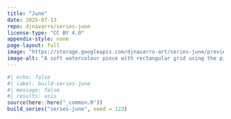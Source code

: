 ```yaml
---
title: "June"
date: 2025-07-13
repo: djnavarro/series-june
license-type: "CC BY 4.0"
appendix-style: none
page-layout: full
image: "https://storage.googleapis.com/djnavarro-art/series-june/preview/june_02_0242.png"
image-alt: "A soft watercolour piece with rectangular grid using the pink, yellow, and blue from the pansexual flag"
---
```

   
::: {.grid}
  
```r
#| echo: false
#| label: build-series-june
#| message: false
#| results: asis
source(here::here("_common.R"))
build_series("series-june", seed = 123)
```
   
:::
   
